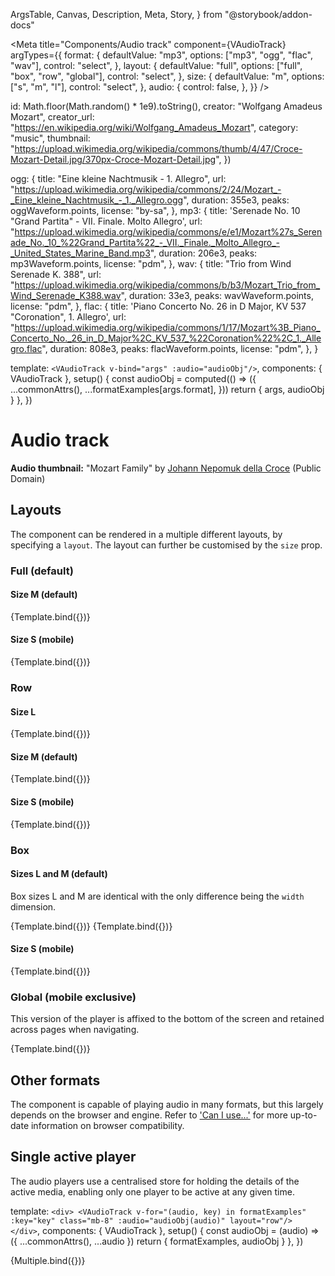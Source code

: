   ArgsTable,
  Canvas,
  Description,
  Meta,
  Story,
} from "@storybook/addon-docs"



<Meta
  title="Components/Audio track"
  component={VAudioTrack}
  argTypes={{
    format: {
      defaultValue: "mp3",
      options: ["mp3", "ogg", "flac", "wav"],
      control: "select",
    },
    layout: {
      defaultValue: "full",
      options: ["full", "box", "row", "global"],
      control: "select",
    },
    size: {
      defaultValue: "m",
      options: ["s", "m", "l"],
      control: "select",
    },
    audio: {
      control: false,
    },
  }}
/>

  id: Math.floor(Math.random() * 1e9).toString(),
  creator: "Wolfgang Amadeus Mozart",
  creator_url: "https://en.wikipedia.org/wiki/Wolfgang_Amadeus_Mozart",
  category: "music",
  thumbnail:
    "https://upload.wikimedia.org/wikipedia/commons/thumb/4/47/Croce-Mozart-Detail.jpg/370px-Croce-Mozart-Detail.jpg",
})

  ogg: {
    title: "Eine kleine Nachtmusik - 1. Allegro",
    url: "https://upload.wikimedia.org/wikipedia/commons/2/24/Mozart_-_Eine_kleine_Nachtmusik_-_1._Allegro.ogg",
    duration: 355e3,
    peaks: oggWaveform.points,
    license: "by-sa",
  },
  mp3: {
    title: 'Serenade No. 10 "Grand Partita" - VII. Finale. Molto Allegro',
    url: "https://upload.wikimedia.org/wikipedia/commons/e/e1/Mozart%27s_Serenade_No._10_%22Grand_Partita%22_-_VII._Finale._Molto_Allegro_-_United_States_Marine_Band.mp3",
    duration: 206e3,
    peaks: mp3Waveform.points,
    license: "pdm",
  },
  wav: {
    title: "Trio from Wind Serenade K. 388",
    url: "https://upload.wikimedia.org/wikipedia/commons/b/b3/Mozart_Trio_from_Wind_Serenade_K388.wav",
    duration: 33e3,
    peaks: wavWaveform.points,
    license: "pdm",
  },
  flac: {
    title: 'Piano Concerto No. 26 in D Major, KV 537 "Coronation", 1. Allegro',
    url: "https://upload.wikimedia.org/wikipedia/commons/1/17/Mozart%3B_Piano_Concerto_No._26_in_D_Major%2C_KV_537_%22Coronation%22%2C_1._Allegro.flac",
    duration: 808e3,
    peaks: flacWaveform.points,
    license: "pdm",
  },
}

  template: `<VAudioTrack v-bind="args" :audio="audioObj"/>`,
  components: { VAudioTrack },
  setup() {
    const audioObj = computed(() => ({
      ...commonAttrs(),
      ...formatExamples[args.format],
    }))
    return { args, audioObj }
  },
})

# Audio track

<Description of={VAudioTrack} />

<ArgsTable of={VAudioTrack} />

**Audio thumbnail:** "Mozart Family" by
[Johann Nepomuk della Croce](https://en.wikipedia.org/wiki/Johann_Nepomuk_della_Croce)
(Public Domain)

## Layouts

The component can be rendered in a multiple different layouts, by specifying a
`layout`. The layout can further be customised by the `size` prop.

### Full (default)

#### Size M (default)

<Canvas>
  <Story
    name="Full (medium)"
    args={
      {
        // layout: 'full', (default)
        // size: 'm', (default)
      }
    }
  >
    {Template.bind({})}
  </Story>
</Canvas>

#### Size S (mobile)

<Canvas>
  <Story
    name="Full (small)"
    args={{
      // layout: 'full', (default)
      size: "s",
    }}
    parameters={{
      viewport: { defaultViewport: "sm" },
    }}
  >
    {Template.bind({})}
  </Story>
</Canvas>

### Row

#### Size L

<Canvas>
  <Story
    name="Row (large)"
    args={{
      layout: "row",
      size: "l",
    }}
  >
    {Template.bind({})}
  </Story>
</Canvas>

#### Size M (default)

<Canvas>
  <Story
    name="Row (medium)"
    args={{
      layout: "row",
      // size: 'm', (default)
    }}
  >
    {Template.bind({})}
  </Story>
</Canvas>

#### Size S (mobile)

<Canvas>
  <Story
    name="Row (small)"
    args={{
      layout: "row",
      size: "s",
    }}
    parameters={{
      viewport: { defaultViewport: "sm" },
    }}
  >
    {Template.bind({})}
  </Story>
</Canvas>

### Box

#### Sizes L and M (default)

Box sizes L and M are identical with the only difference being the `width`
dimension.

<Canvas>
  <Story
    name="Box (large)"
    args={{
      layout: "box",
      size: "l",
    }}
  >
    {Template.bind({})}
  </Story>
  <Story
    name="Box (medium)"
    args={{
      layout: "box",
      // size: 'm', (default)
    }}
  >
    {Template.bind({})}
  </Story>
</Canvas>

#### Size S (mobile)

<Canvas>
  <Story
    name="Box (small)"
    args={{
      layout: "box",
      size: "s",
    }}
    parameters={{
      viewport: { defaultViewport: "sm" },
    }}
  >
    {Template.bind({})}
  </Story>
</Canvas>

### Global (mobile exclusive)

This version of the player is affixed to the bottom of the screen and retained
across pages when navigating.

<Canvas>
  <Story
    name="Global"
    args={{
      layout: "global",
    }}
    parameters={{
      viewport: { defaultViewport: "sm" },
    }}
  >
    {Template.bind({})}
  </Story>
</Canvas>

## Other formats

The component is capable of playing audio in many formats, but this largely
depends on the browser and engine. Refer to
['Can I use...'](https://caniuse.com/?search=audio%20format) for more up-to-date
information on browser compatibility.

## Single active player

The audio players use a centralised store for holding the details of the active
media, enabling only one player to be active at any given time.

  template: `
    <div>
      <VAudioTrack
        v-for="(audio, key) in formatExamples"
        :key="key"
        class="mb-8"
        :audio="audioObj(audio)"
        layout="row"/>
    </div>
  `,
  components: { VAudioTrack },
  setup() {
    const audioObj = (audio) => ({ ...commonAttrs(), ...audio })
    return { formatExamples, audioObj }
  },
})

<Canvas>
  <Story name="Multiple">{Multiple.bind({})}</Story>
</Canvas>
